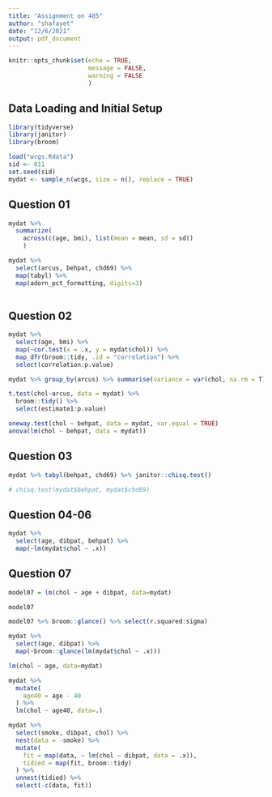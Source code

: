 ```yaml
---
title: "Assignment on 405"
author: "shafayet"
date: "12/6/2021"
output: pdf_document
---
```


```r
knitr::opts_chunk$set(echo = TRUE,
                      message = FALSE,
                      warning = FALSE
                      )
```


## Data Loading and Initial Setup
```r
library(tidyverse)
library(janitor)
library(broom)

load("wcgs.Rdata")
sid <- 011
set.seed(sid)
mydat <- sample_n(wcgs, size = n(), replace = TRUE)
```


## Question 01

```r
mydat %>% 
  summarize(
    across(c(age, bmi), list(mean = mean, sd = sd))
    )

mydat %>%
  select(arcus, behpat, chd69) %>% 
  map(tabyl) %>% 
  map(adorn_pct_formatting, digits=3)
  
```

## Question 02

```r
mydat %>% 
  select(age, bmi) %>% 
  map(~cor.test(x = .x, y = mydat$chol)) %>% 
  map_dfr(broom::tidy, .id = "correlation") %>% 
  select(correlation:p.value)

mydat %>% group_by(arcus) %>% summarise(variance = var(chol, na.rm = T))

t.test(chol~arcus, data = mydat) %>% 
  broom::tidy() %>% 
  select(estimate1:p.value)

oneway.test(chol ~ behpat, data = mydat, var.equal = TRUE)
anova(lm(chol ~ behpat, data = mydat))
```

## Question 03

```r

mydat %>% tabyl(behpat, chd69) %>% janitor::chisq.test()

# chisq.test(mydat$behpat, mydat$chd69)

```

## Question 04-06

```r
mydat %>% 
  select(age, dibpat, behpat) %>% 
  map(~lm(mydat$chol ~ .x))

```

## Question 07
```r
model07 = lm(chol ~ age + dibpat, data=mydat)

model07

model07 %>% broom::glance() %>% select(r.squared:sigma)

mydat %>% 
  select(age, dibpat) %>% 
  map(~broom::glance(lm(mydat$chol ~ .x)))

```


```r
lm(chol ~ age, data=mydat)

mydat %>% 
  mutate(
    age40 = age - 40
  ) %>% 
  lm(chol ~ age40, data=.)

```


```r
mydat %>% 
  select(smoke, dibpat, chol) %>% 
  nest(data = -smoke) %>% 
  mutate(
    fit = map(data, ~ lm(chol ~ dibpat, data = .x)),
    tidied = map(fit, broom::tidy)
  ) %>% 
  unnest(tidied) %>% 
  select(-c(data, fit))

```


